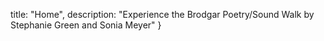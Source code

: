 
  title: "Home",
  description: "Experience the Brodgar Poetry/Sound Walk by Stephanie Green and Sonia Meyer"
}

<Hero />

